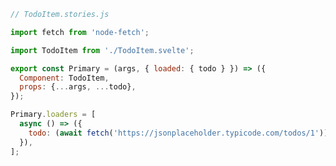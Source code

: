 ```js
// TodoItem.stories.js

import fetch from 'node-fetch';

import TodoItem from './TodoItem.svelte';

export const Primary = (args, { loaded: { todo } }) => ({
  Component: TodoItem,
  props: {...args, ...todo},
});

Primary.loaders = [
  async () => ({
    todo: (await fetch('https://jsonplaceholder.typicode.com/todos/1')).json(),
  }),
];
```